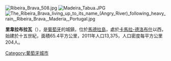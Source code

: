 [[Image:Ribeira_Brava_508.jpg|right]]
[[Image:Madeira_Tabua.JPG|thumb]]
[[Image:The_Ribeira_Brava_living_up_to_its_name_(Angry_River)_following_heavy_rain,_Ribeira_Brava,_Maderia,_Portugal.jpg|thumb]]

'''里韋拉布拉瓦'''（{{lang-pt|Ribeira Brava}}），是[[葡萄牙|葡萄牙]]的城鎮，位於[[馬德拉島|馬德拉島]]，處於[[卡馬拉-德洛布什|卡馬拉-德洛布什]]以西，始建於十五世紀，面積65.4平方公里，2011年人口13,375，人口密度每平方公里204人。

{{Coord|32|41|N|17|3|W|display=title}}

{{Portugal-geo-stub}}
[[Category:葡萄牙城市|Category:葡萄牙城市]]